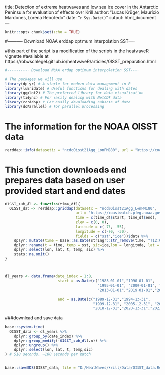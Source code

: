 title: Detection of extreme heatwaves and low sea ice cover in the Antarctic Peninsula  for
  evaluation of effects over Krill
author: "Lucas Krüger, Maurício Mardones, Lorena Rebolledo"
date: "`r Sys.Date()`"
output: html_document
---

```r
knitr::opts_chunk$set(echo = TRUE)
```

#---------- Download NOAA erddap optimum interpolation SST----

#this part of the script is a modification of the scripts in the heatwaveR vignette
#available at https://robwschlegel.github.io/heatwaveR/articles/OISST_preparation.html


```r
#---------- Download NOAA erdap optimum interpolation SST----

# The packages we will use
library(dplyr) # A staple for modern data management in R
library(lubridate) # Useful functions for dealing with dates
library(ggplot2) # The preferred library for data visualisation
library(tidync) # For easily dealing with NetCDF data
library(rerddap) # For easily downloading subsets of data
library(doParallel) # For parallel processing


```

# The information for the NOAA OISST data

```r


rerddap::info(datasetid = "ncdcOisst21Agg_LonPM180", url = "https://coastwatch.pfeg.noaa.gov/erddap/")

```

# This function downloads and prepares data based on user provided start and end dates

```r

OISST_sub_dl <- function(time_df){
  OISST_dat <- rerddap::griddap(datasetx = "ncdcOisst21Agg_LonPM180",
                                url = "https://coastwatch.pfeg.noaa.gov/erddap/", 
                                time = c(time_df$start, time_df$end), 
                                zlev = c(0, 0),
                                latitude = c(-76, -55),
                                longitude = c(-90, -30),
                                fields = c("sst","ice"))$data %>% 
    dplyr::mutate(time = base::as.Date(stringr::str_remove(time, "T12:00:00Z"))) %>% 
    dplyr::rename(t = time, temp = sst, sic=ice,lon = longitude, lat = latitude) %>% 
    dplyr::select(lon, lat, t, temp, sic) %>% 
    stats::na.omit()
}



dl_years <- data.frame(date_index = 1:8,
                        start = as.Date(c("1985-01-01","1990-01-01",
                                          "1995-01-01", "2000-01-01", "2006-01-01", 
                                          "2013-01-01","2019-01-01","2021-01-01")),
                        
                        end = as.Date(c("1989-12-31","1994-12-31",
                                        "1999-12-31", "2005-12-31", "2012-12-31", 
                                        "2018-12-31","2020-12-31","2022-12-31")))

```

###download and save data

```r

base::system.time(
  OISST_data <- dl_years %>% 
    dplyr::group_by(date_index) %>% 
    dplyr::group_modify(~OISST_sub_dl(.x)) %>% 
    dplyr::ungroup() %>% 
    dplyr::select(lon, lat, t, temp,sic)
) # 518 seconds, ~100 seconds per batch


base::saveRDS(OISST_data, file = "D:/HeatWaves/Krill/Data/OISST_data.Rds")
```

